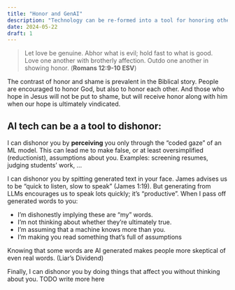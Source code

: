 ```yaml
---
title: "Honor and GenAI"
description: "Technology can be re-formed into a tool for honoring others."
date: 2024-05-22
draft: 1
---
```


> Let love be genuine. Abhor what is evil; hold fast to what is good. Love one another with brotherly affection. Outdo one another in showing honor. (**Romans 12:9-10 ESV**)

The contrast of honor and shame is prevalent in the Biblical story. People are encouraged to honor God, but also to honor each other. And those who hope in Jesus will not be put to shame, but will receive honor along with him when our hope is ultimately vindicated.

## AI tech can be a a tool to dishonor:

I can dishonor you by **perceiving** you only through the "coded gaze" of an ML model. This can lead me to make false, or at least oversimplified (reductionist), assumptions about you. Examples: screening resumes, judging students' work, ...

I can dishonor you by spitting generated text in your face.
James advises us to be "quick to listen, slow to speak" (James 1:19). But generating from LLMs encourages us to speak lots quickly; it’s "productive".
When I pass off generated words to you:

- I’m dishonestly implying these are "my" words.
- I’m not thinking about whether they’re ultimately true.
- I’m assuming that a machine knows more than you.
- I’m making you read something that’s full of assumptions

Knowing that some words are AI generated makes people more skeptical of even real words.
(Liar’s Dividend)

Finally, I can dishonor you by doing things that affect you without thinking about you.
TODO write more here


